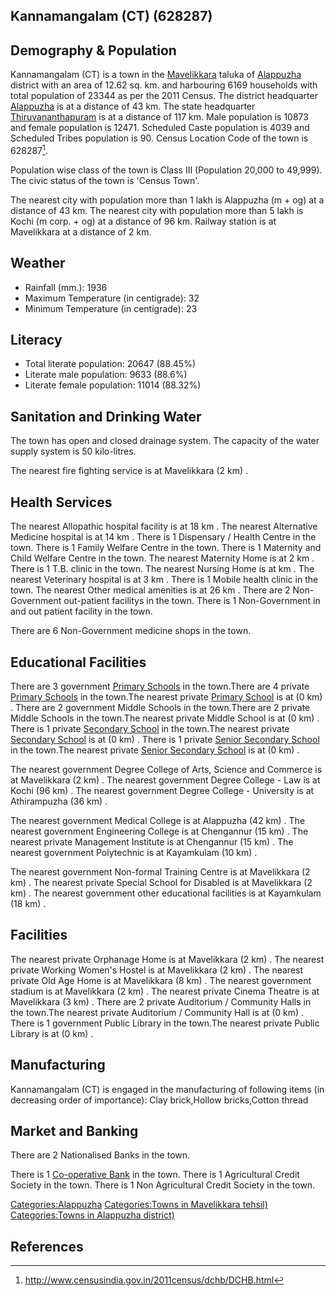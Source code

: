 {{Infobox settlement
| name=Kannamangalam (CT)
| native_name=
| native_name_lang=
| other_name=
| nickname=
| settlement_type=Town
| image_skyline=
| image_alt=
| image_caption=
| pushpin_map=India Kerala
| pushpin_label_position=right
| pushpin_map_alt=
| pushpin_map_caption=Location in Kerala, India
| latd=
| latm=
| lats=
| latNS=
| longd=
| longm=
| longs=
| longEW=
| coordinates_display=inline,title
| subdivision_type=Country
| subdivision_name={{flag|India}}
| subdivision_type1=[[States and territories of India|State]]
| subdivision_name1=Kerala 
| subdivision_type2=[[List of districts of India|District]]
| subdivision_name2=Alappuzha
| subdivision_type3=Tahsil
| subdivision_name3=Mavelikkara
| website=
| established_title=<!-- Established -->
| established_date=
| founder=
| named_for=
| government_type=
| governing_body=
| unit_pref=Metric
| area_footnotes=
| area_rank=
| area_total_km2=12.62
| elevation_footnotes=
| elevation_m=
| population_total=23344
| population_as_of=2011
| population_rank=
| population_density_km2=1849
| population_demonym=
| population_footnotes=
| demographics_type1=Languages=
| demographics1_title1=Official=
| demographics1_info1=[[Malayalam language|Malayalam]]
| timezone1=[[Indian Standard Time|IST]]
| utc_offset1==+5:30
| postal_code_type=[[Postal Index Number|PIN]]
| postal_code=
| area_code_type=Telephone code
| area_code=
| registration_plate=
| blank1_name_sec1=Nearest city
| blank1_info_sec1=[[Alappuzha (m + og)]]
| blank2_name_sec1=[[Human sex ratio|Sex ratio]]
| blank2_info_sec1=1146
| blank3_name_sec1=Literacy
| blank3_info_sec1=88.45%
| blank1_name_sec2=[[2011 Census of India|2011 census]] code
| blank1_info_sec2=628287
| footnotes=
}}

== Kannamangalam (CT) (628287) ==

== Demography & Population ==

Kannamangalam (CT) is a town in the [[Mavelikkara]] taluka of [[Alappuzha]] district with an area of 12.62 sq. km. and harbouring 6169 households with total population of 23344 as per the 2011 Census. The district headquarter [[Alappuzha]] is at a distance of 43 km. The state headquarter [[Thiruvananthapuram]] is at a distance of 117 km. Male population is 10873 and female population is 12471. Scheduled Caste population is 4039 and Scheduled Tribes population is 90. Census Location Code of the town is 628287<ref>http://www.censusindia.gov.in/2011census/dchb/DCHB.html</ref>.

Population wise class of the town is Class III (Population 20,000 to 49,999).
The civic status of the town is 'Census Town'.

The nearest city with population more than 1 lakh is Alappuzha (m + og) at a distance of 43 km. The nearest city with population more than 5 lakh is Kochi (m corp. + og)  at a distance of 96 km. Railway station is at Mavelikkara at a distance of 2 km.


== Weather ==  
* Rainfall (mm.): 1936 
* Maximum Temperature (in centigrade): 32
* Minimum Temperature (in centigrade): 23


== Literacy ==  
* Total literate population: 20647 (88.45%)
* Literate male population: 9633 (88.6%)
* Literate female population: 11014 (88.32%)


== Sanitation and Drinking Water ==  
The town has open and closed drainage system.
The capacity of the water supply system is 50 kilo-litres.

The nearest fire fighting service is at Mavelikkara (2 km) .


== Health Services ==
The nearest Allopathic hospital facility is at 18 km .
The nearest Alternative Medicine hospital is at 14 km .
There is 1 Dispensary / Health Centre in the town.
There is 1 Family Welfare Centre in the town.
There is 1 Maternity and Child Welfare Centre in the town.
The nearest Maternity Home is at 2 km .
There is 1 T.B. clinic in the town.
The nearest Nursing Home is at  km .
The nearest Veterinary hospital is at 3 km .
There is 1 Mobile health clinic in the town.
The nearest Other medical amenities is at 26 km .
There are 2 Non-Government out-patient facilitys in the town.
There is 1 Non-Government in and out patient facility in the town.

There are 6 Non-Government medicine shops in the town.


== Educational Facilities ==
There are 3 government [[Primary School]]s in the town.There are 4 private [[Primary School]]s in the town.The nearest private [[Primary School]] is at  (0 km) .
There are 2 government Middle Schools in the town.There are 2 private Middle Schools in the town.The nearest private Middle School is at  (0 km) .
There is 1 private [[Secondary School]] in the town.The nearest private [[Secondary School]] is at  (0 km) .
There is 1 private [[Senior Secondary School]] in the town.The nearest private [[Senior Secondary School]] is at  (0 km) .
 
 
 
 
 
The nearest government Degree College of Arts, Science and Commerce is at Mavelikkara (2 km) .
The nearest government Degree College - Law is at Kochi (96 km) .
The nearest government Degree College - University is at Athirampuzha  (36 km) .
 
The nearest government Medical College is at Alappuzha (42 km) .
The nearest government Engineering College is at Chengannur (15 km) .
The nearest private Management Institute is at Chengannur (15 km) .
The nearest government Polytechnic is at Kayamkulam (10 km) .
 
The nearest government Non-formal Training Centre is at Mavelikkara (2 km) .
The nearest private Special School for Disabled is at Mavelikkara (2 km) .
The nearest government other educational facilities is at Kayamkulam (18 km) .


== Facilities ==
The nearest private Orphanage Home is at Mavelikkara  (2 km) .
The nearest private Working Women's Hostel is at Mavelikkara (2 km) .
The nearest private Old Age Home is at Mavelikkara  (8 km) .
The nearest government stadium is at Mavelikkara (2 km) .
The nearest private Cinema Theatre is at Mavelikkara (3 km) .
There are 2 private Auditorium / Community Halls in the town.The nearest private Auditorium / Community Hall is at  (0 km) .
There is 1 government Public Library in the town.The nearest private Public Library is at  (0 km) .


== Manufacturing ==
Kannamangalam (CT) is engaged in the manufacturing of following items (in decreasing order of importance): Clay brick,Hollow bricks,Cotton thread


== Market and Banking ==
There are 2 Nationalised Banks in the town.

There is 1 [[Co-operative Bank]] in the town.
There is 1 Agricultural Credit Society in the town.
There is 1 Non Agricultural Credit Society in the town.


[[Categories:Alappuzha]]
[[Categories:Towns in Mavelikkara tehsil)]]
[[Categories:Towns in Alappuzha district)]]


== References ==
{{Reflist}}


